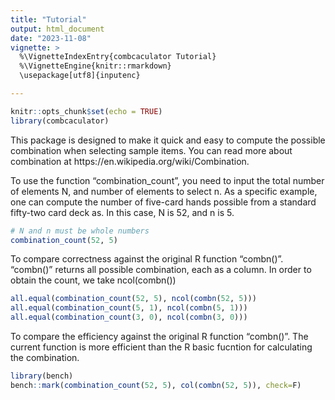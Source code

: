 ```yaml
---
title: "Tutorial"
output: html_document
date: "2023-11-08"
vignette: > 
  %\VignetteIndexEntry{combcaculator Tutorial}
  %\VignetteEngine{knitr::rmarkdown}
  \usepackage[utf8]{inputenc}

---
```


```r
knitr::opts_chunk$set(echo = TRUE)
library(combcaculator)
```

This package is designed to make it quick and easy to compute the possible combination when selecting sample items. You can read more about combination at https://en.wikipedia.org/wiki/Combination.

To use the function "combination_count", you need to input the total number of elements N, and number of elements to select n.
As a specific example, one can compute the number of five-card hands possible from a standard fifty-two card deck as. In this case, N is 52, and n is 5.
```r
# N and n must be whole numbers
combination_count(52, 5)
```

To compare correctness against the original R function "combn()". 
"combn()" returns all possible combination, each as a column. In order to obtain the count, we take ncol(combn())
```r
all.equal(combination_count(52, 5), ncol(combn(52, 5)))
all.equal(combination_count(5, 1), ncol(combn(5, 1)))
all.equal(combination_count(3, 0), ncol(combn(3, 0)))
```
To compare the efficiency against the original R function "combn()". 
The current function is more efficient than the R basic fucntion for calculating the combination.
```r
library(bench)
bench::mark(combination_count(52, 5), col(combn(52, 5)), check=F)
```

